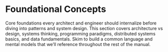
# Foundational Concepts

Core foundations every architect and engineer should internalize before diving into patterns and system design. This section covers architecture vs design, systems thinking, programming paradigms, distributed systems basics, and data fundamentals. Skim to build a common language and mental models that we’ll reference throughout the rest of the manual.

<DocCardList items={useCurrentSidebarCategory().items} />
